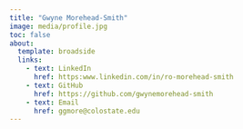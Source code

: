 ```yaml
---
title: "Gwyne Morehead-Smith"
image: media/profile.jpg
toc: false
about:
  template: broadside
  links:
    - text: LinkedIn
      href: https:www.linkedin.com/in/ro-morehead-smith
    - text: GitHub
      href: https://github.com/gwynemorehead-smith
    - text: Email
      href: ggmore@colostate.edu
---
```



